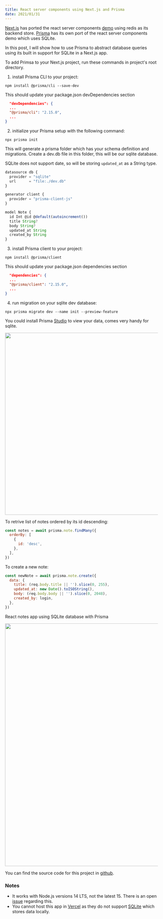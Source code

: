 ```yaml
---
title: React server components using Next.js and Prisma
date: 2021/01/31
---
```

[Next.js](https://github.com/vercel/next-server-components) has ported the react server components [demo](https://github.com/reactjs/server-components-demo) using redis as its backend store.
[Prisma](https://github.com/prisma/server-components-demo) has its own port of the react server components demo which uses SQLite.

In this post, I will show how to use Prisma to abstract database queries using its built in support for SQLite in a Next.js app.

To add Primsa to your Next.js project, run these commands in project's root directory.

1. install Prisma CLI to your project:
  ```
  npm install @prisma/cli --save-dev
  ```
  This should update your package.json devDependencies section
  ```json
    "devDependencies": {
    ...  
    "@prisma/cli": "2.15.0",
    ...
  }
  ```

2. initialize your Prisma setup with the following command:
  ```
  npx prisma init
  ```

  This will generate a prisma folder which has your schema definition and migrations.
  Create a dev.db file in this folder, this will be our sqlite database.
  
  SQLite does not support date, so will be storing `updated_at` as a String type.

  ```js filename=schema.prisma
  datasource db {
    provider = "sqlite"
    url      = "file:./dev.db"
  }

  generator client {
    provider = "prisma-client-js"
  }

  model Note {
    id Int @id @default(autoincrement())
    title String?
    body String?
    updated_at String
    created_by String
  }
  ```

3. install Prisma client to your project:
  ```
  npm install @prisma/client
  ```

  This should update your package.json dependencies section
  ```json
    "dependencies": {
    ...  
    "@prisma/client": "2.15.0",
    ...
  }
  ```

4. run migration on your sqlite dev database:
  ```
  npx prisma migrate dev --name init --preview-feature
  ```


You could install Prisma [Studio](https://github.com/prisma/studio/releases) to view your data, comes very handy for sqlite.


<Image src="/uploads/prisma-studio-sqlite-dark.png" width="1500" height="600" />


To retrive list of notes ordered by its id descending:

```js
const notes = await prisma.note.findMany({
  orderBy: [
    {
      id: 'desc',
    },
  ],
})
```

To create a new note:

```js
const newNote = await prisma.note.create({
  data: {
    title: (req.body.title || '').slice(0, 255),
    updated_at: new Date().toISOString(),
    body: (req.body.body || '').slice(0, 2048),
    created_by: login,
  },
})
```

React notes app using SQLite database with Prisma

<Image src="/uploads/nextjs-prisma-notes-app.png" width="1400" height="800" />

You can find the source code for this project in [github](https://github.com/aruld/server-components-next-sqlite).

### Notes

* It works with Node.js versions 14 LTS, not the latest 15. There is an open [issue](https://github.com/vercel/next-server-components/issues/2) regarding this.
* You cannot host this app in [Vercel](https://vercel.com) as they do not support [SQLite](https://github.com/vercel/vercel/discussions/4443) which stores data locally.